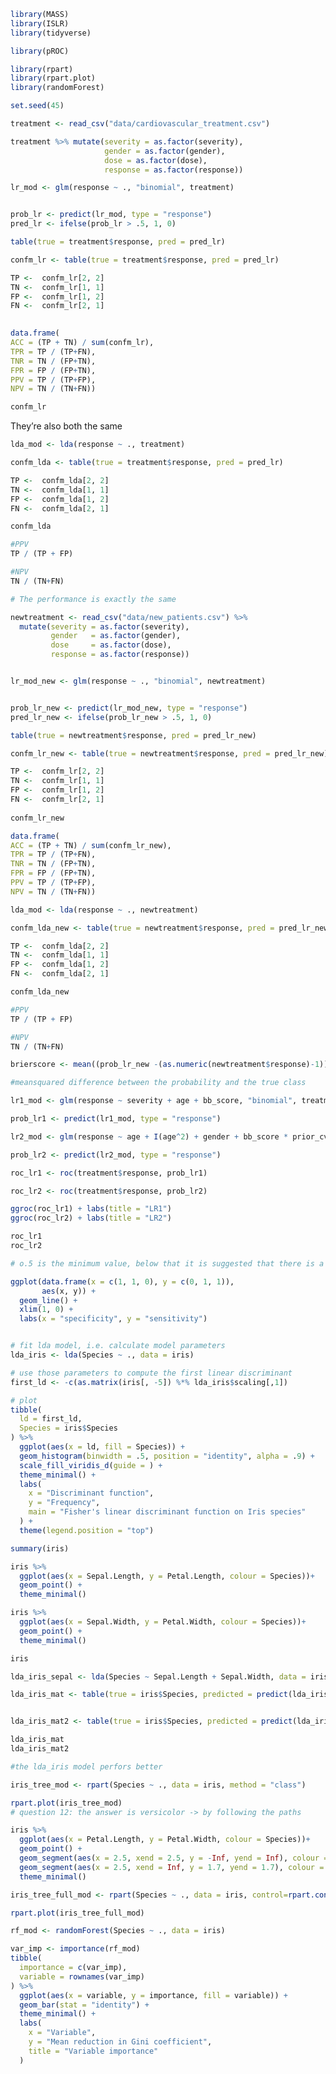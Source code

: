 ```r
library(MASS)
library(ISLR)
library(tidyverse)

library(pROC)

library(rpart)
library(rpart.plot)
library(randomForest)

set.seed(45)
```

```r
treatment <- read_csv("data/cardiovascular_treatment.csv")

treatment %>% mutate(severity = as.factor(severity),
                     gender = as.factor(gender),
                     dose = as.factor(dose), 
                     response = as.factor(response))

```



```r
lr_mod <- glm(response ~ ., "binomial", treatment)


prob_lr <- predict(lr_mod, type = "response")
pred_lr <- ifelse(prob_lr > .5, 1, 0)

table(true = treatment$response, pred = pred_lr)
```
```r
confm_lr <- table(true = treatment$response, pred = pred_lr)

TP <-  confm_lr[2, 2]
TN <-  confm_lr[1, 1]
FP <-  confm_lr[1, 2]
FN <-  confm_lr[2, 1]
 

data.frame(
ACC = (TP + TN) / sum(confm_lr),
TPR = TP / (TP+FN),
TNR = TN / (FP+TN),
FPR = FP / (FP+TN),
PPV = TP / (TP+FP),
NPV = TN / (TN+FN))

confm_lr


```
They're also both the same


```r

lda_mod <- lda(response ~ ., treatment)

confm_lda <- table(true = treatment$response, pred = pred_lr)

TP <-  confm_lda[2, 2]
TN <-  confm_lda[1, 1]
FP <-  confm_lda[1, 2]
FN <-  confm_lda[2, 1]

confm_lda

#PPV
TP / (TP + FP)

#NPV
TN / (TN+FN)

# The performance is exactly the same

```

```r
newtreatment <- read_csv("data/new_patients.csv") %>% 
  mutate(severity = as.factor(severity),
         gender   = as.factor(gender),
         dose     = as.factor(dose),
         response = as.factor(response))


lr_mod_new <- glm(response ~ ., "binomial", newtreatment)


prob_lr_new <- predict(lr_mod_new, type = "response")
pred_lr_new <- ifelse(prob_lr_new > .5, 1, 0)

table(true = newtreatment$response, pred = pred_lr_new)

confm_lr_new <- table(true = newtreatment$response, pred = pred_lr_new)

TP <-  confm_lr[2, 2]
TN <-  confm_lr[1, 1]
FP <-  confm_lr[1, 2]
FN <-  confm_lr[2, 1]
 
confm_lr_new

data.frame(
ACC = (TP + TN) / sum(confm_lr_new),
TPR = TP / (TP+FN),
TNR = TN / (FP+TN),
FPR = FP / (FP+TN),
PPV = TP / (TP+FP),
NPV = TN / (TN+FN))


```


```r

lda_mod <- lda(response ~ ., newtreatment)

confm_lda_new <- table(true = newtreatment$response, pred = pred_lr_new)

TP <-  confm_lda[2, 2]
TN <-  confm_lda[1, 1]
FP <-  confm_lda[1, 2]
FN <-  confm_lda[2, 1]

confm_lda_new

#PPV
TP / (TP + FP)

#NPV
TN / (TN+FN)
```

```r
brierscore <- mean((prob_lr_new -(as.numeric(newtreatment$response)-1))^2)

#meansquared difference between the probability and the true class
```


```r

lr1_mod <- glm(response ~ severity + age + bb_score, "binomial", treatment)

prob_lr1 <- predict(lr1_mod, type = "response")

lr2_mod <- glm(response ~ age + I(age^2) + gender + bb_score * prior_cvd * dose, "binomial", treatment)

prob_lr2 <- predict(lr2_mod, type = "response")

```

```r
roc_lr1 <- roc(treatment$response, prob_lr1)

roc_lr2 <- roc(treatment$response, prob_lr2)

ggroc(roc_lr1) + labs(title = "LR1")
ggroc(roc_lr2) + labs(title = "LR2")
```
```r
roc_lr1
roc_lr2

# o.5 is the minimum value, below that it is suggested that there is a bug in the data as it ranks a random positive example higher than a random negative example less than 50% of the time.

ggplot(data.frame(x = c(1, 1, 0), y = c(0, 1, 1)),
       aes(x, y)) + 
  geom_line() +
  xlim(1, 0) +
  labs(x = "specificity", y = "sensitivity")



```
```r

# fit lda model, i.e. calculate model parameters
lda_iris <- lda(Species ~ ., data = iris)

# use those parameters to compute the first linear discriminant
first_ld <- -c(as.matrix(iris[, -5]) %*% lda_iris$scaling[,1])

# plot
tibble(
  ld = first_ld,
  Species = iris$Species
) %>% 
  ggplot(aes(x = ld, fill = Species)) +
  geom_histogram(binwidth = .5, position = "identity", alpha = .9) +
  scale_fill_viridis_d(guide = ) +
  theme_minimal() +
  labs(
    x = "Discriminant function",
    y = "Frequency", 
    main = "Fisher's linear discriminant function on Iris species"
  ) + 
  theme(legend.position = "top")


```
```r
summary(iris)

iris %>% 
  ggplot(aes(x = Sepal.Length, y = Petal.Length, colour = Species))+
  geom_point() +
  theme_minimal()

iris %>% 
  ggplot(aes(x = Sepal.Width, y = Petal.Width, colour = Species))+
  geom_point() +
  theme_minimal()

iris

```
```r
lda_iris_sepal <- lda(Species ~ Sepal.Length + Sepal.Width, data = iris)

lda_iris_mat <- table(true = iris$Species, predicted = predict(lda_iris)$class)


lda_iris_mat2 <- table(true = iris$Species, predicted = predict(lda_iris_sepal)$class)

lda_iris_mat
lda_iris_mat2

#the lda_iris model perfors better
```
```r
iris_tree_mod <- rpart(Species ~ ., data = iris, method = "class")

rpart.plot(iris_tree_mod)
# question 12: the answer is versicolor -> by following the paths
```
```r
iris %>% 
  ggplot(aes(x = Petal.Length, y = Petal.Width, colour = Species))+
  geom_point() +
  geom_segment(aes(x = 2.5, xend = 2.5, y = -Inf, yend = Inf), colour = "black") +
  geom_segment(aes(x = 2.5, xend = Inf, y = 1.7, yend = 1.7), colour = "black") +
  theme_minimal()

```

```r

iris_tree_full_mod <- rpart(Species ~ ., data = iris, control=rpart.control(minbucket = 1, cp = 0))

rpart.plot(iris_tree_full_mod)

```
```r
rf_mod <- randomForest(Species ~ ., data = iris)

var_imp <- importance(rf_mod)
tibble(
  importance = c(var_imp), 
  variable = rownames(var_imp)
) %>% 
  ggplot(aes(x = variable, y = importance, fill = variable)) +
  geom_bar(stat = "identity") +
  theme_minimal() +
  labs(
    x = "Variable", 
    y = "Mean reduction in Gini coefficient", 
    title = "Variable importance"
  )
```





